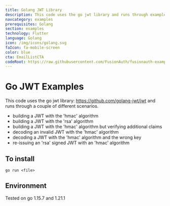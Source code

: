 ```yaml
---
title: Golang JWT Library
description: This code uses the go jwt library and runs through examples.
navcategory: examples
prerequisites: Golang
section: examples
technology: Flutter
language: Golang
icon: /img/icons/golang.svg
faIcon: fa-mobile-screen
color: blue
cta: EmailListCTA
codeRoot: https://raw.githubusercontent.com/FusionAuth/fusionauth-example-go-device-code-grant/main
---
```


# Go JWT Examples

This code uses the go jwt library: https://github.com/golang-jwt/jwt and runs through a couple of different scenarios.

* building a JWT with the 'hmac' algorithm
* building a JWT with the 'rsa' algorithm
* building a JWT with the 'hmac' algorithm but verifying additional claims
* decoding an invalid JWT with the 'hmac' algorithm
* decoding a JWT with the 'hmac' algorithm and the wrong key
* re-issuing an 'rsa' signed JWT with an 'hmac' algorithm

## To install

`go run <file>`

## Environment

Tested on go 1.15.7 and 1.21.1